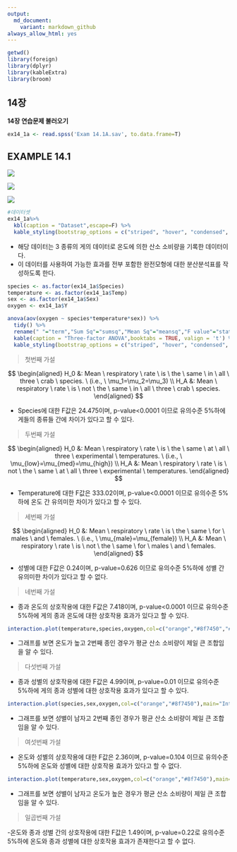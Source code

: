 ```yaml
---
output:
  md_document:
    variant: markdown_github
always_allow_html: yes
---
```



```r
getwd()
library(foreign)
library(dplyr)
library(kableExtra)
library(broom)
```

## 14장

**14장 연습문제 불러오기**

```r
ex14_1a <- read.spss('Exam 14.1A.sav', to.data.frame=T)
```

## EXAMPLE 14.1

![](C:/git_blog/study/img/ch14/14-1a-1.png)

![](C:/git_blog/study/img/ch14/14-1a-2.png)

![](C:/git_blog/study/img/ch14/14-1b.png)

```r
#데이터셋
ex14_1a%>%
  kbl(caption = "Dataset",escape=F) %>%
  kable_styling(bootstrap_options = c("striped", "hover", "condensed", "responsive"))
```

- 해당 데이터는 3 종류의 게의 데이터로 온도에 의한 산소 소비량을 기록한 데이터이다. <br/>
- 이 데이터를 사용하여 가능한 효과를 전부 포함한 완전모형에 대한 분산분석표를 작성하도록 한다.

```r
species <- as.factor(ex14_1a$Species)
temperature <- as.factor(ex14_1a$Temp)
sex <- as.factor(ex14_1a$Sex)
oxygen <- ex14_1a$Y

anova(aov(oxygen ~ species*temperature*sex)) %>% 
  tidy() %>% 
  rename(" "="term","Sum Sq"="sumsq","Mean Sq"="meansq","F value"="statistic","Pr(>F)"="p.value") %>% 
  kable(caption = "Three-factor ANOVA",booktabs = TRUE, valign = 't') %>%
  kable_styling(bootstrap_options = c("striped", "hover", "condensed", "responsive"))
```

> 첫번째 가설

$$
\begin{aligned}
H_0 &: Mean \ respiratory \ rate \ is \ the \ same \ in \ all \ three \ crab \ species. \ (i.e., \ \mu_1=\mu_2=\mu_3) \\
H_A &: Mean \ respiratory \ rate \ is \ not \ the \ same \ in \ all \ three \ crab \ species.
\end{aligned}
$$

- Species에 대한 F값은 24.475이며, p-value<0.0001 이므로 유의수준 5%하에 게들의 종류들 간에 차이가 있다고 할 수 있다.

> 두번째 가설

$$
\begin{aligned}
H_0 &: Mean \ respiratory \ rate \ is \ the \ same \ at \ all \ three \ experimental \ temperatures. \ (i.e., \ \mu_{low}=\mu_{med}=\mu_{high}) \\
H_A &: Mean \ respiratory \ rate \ is \ not \ the \ same \ at \ all \ three \ experimental \ temperatures.
\end{aligned}
$$

- Temperature에 대한 F값은 333.02이며, p-value<0.0001 이므로 유의수준 5%하에 온도 간 유의미한 차이가 있다고 할 수 있다.

> 세번째 가설

$$
\begin{aligned}
H_0 &: Mean \ respiratory \ rate \ is \ the \ same \ for \ males \ and \ females. \ (i.e., \ \mu_{male}=\mu_{female}) \\
H_A &: Mean \ respiratory \ rate \ is \ not \ the \ same \ for \ males \ and \ females.
\end{aligned}
$$

- 성별에 대한 F값은 0.24이며, p-value=0.626 이므로 유의수준 5%하에 성별 간 유의미한 차이가 있다고 할 수 없다.

> 네번째 가설

- 종과 온도의 상호작용에 대한 F값은 7.418이며, p-value<0.0001 이므로 유의수준 5%하에 게의 종과 온도에 대한 상호작용 효과가 있다고 할 수 있다.

```r
interaction.plot(temperature,species,oxygen,col=c("orange","#8f7450","#8dd3c7"),main="Interaction plot of temperature and species",lwd=2)
```

- 그래프를 보면 온도가 높고 2번째 종인 경우가 평균 산소 소비량이 제일 큰 조합임을 알 수 있다.

> 다섯번째 가설

- 종과 성별의 상호작용에 대한 F값은 4.99이며, p-value=0.01 이므로 유의수준 5%하에 게의 종과 성별에 대한 상호작용 효과가 있다고 할 수 있다.

```r
interaction.plot(species,sex,oxygen,col=c("orange","#8f7450"),main="Interaction plot of species and sex",lwd=2)
```

- 그래프를 보면 성별이 남자고 2번째 종인 경우가 평균 산소 소비량이 제일 큰 조합임을 알 수 있다.

> 여섯번째 가설

- 온도와 성별의 상호작용에 대한 F값은 2.36이며, p-value=0.104 이므로 유의수준 5%하에 온도와 성별에 대한 상호작용 효과가 있다고 할 수 없다.

```r
interaction.plot(temperature,sex,oxygen,col=c("orange","#8f7450"),main="Interaction plot of temperature and sex",lwd=2)
```

- 그래프를 보면 성별이 남자고 온도가 높은 경우가 평균 산소 소비량이 제일 큰 조합임을 알 수 있다.

> 일곱번째 가설

-온도와 종과 성별 간의 상호작용에 대한 F값은 1.49이며, p-value=0.22로 유의수준 5%하에 온도와 종과 성별에 대한 상호작용 효과가 존재한다고 할 수 없다.
